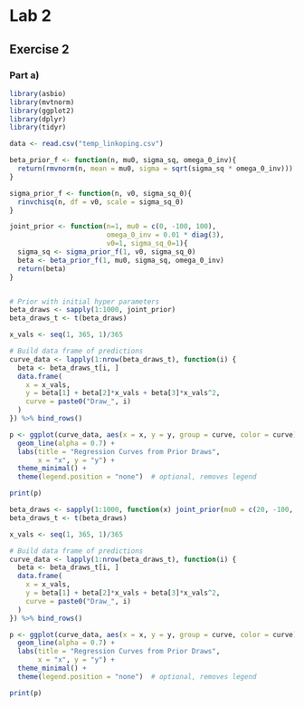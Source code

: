 # Lab 2

## Exercise 2
### Part a)
```r
library(asbio)
library(mvtnorm)
library(ggplot2)
library(dplyr)
library(tidyr)

data <- read.csv("temp_linkoping.csv")

beta_prior_f <- function(n, mu0, sigma_sq, omega_0_inv){
  return(rmvnorm(n, mean = mu0, sigma = sqrt(sigma_sq * omega_0_inv)))
}

sigma_prior_f <- function(n, v0, sigma_sq_0){
  rinvchisq(n, df = v0, scale = sigma_sq_0)
}

joint_prior <- function(n=1, mu0 = c(0, -100, 100), 
                        omega_0_inv = 0.01 * diag(3), 
                        v0=1, sigma_sq_0=1){
  sigma_sq <- sigma_prior_f(1, v0, sigma_sq_0)
  beta <- beta_prior_f(1, mu0, sigma_sq, omega_0_inv)
  return(beta)
}


# Prior with initial hyper parameters
beta_draws <- sapply(1:1000, joint_prior)
beta_draws_t <- t(beta_draws)

x_vals <- seq(1, 365, 1)/365

# Build data frame of predictions
curve_data <- lapply(1:nrow(beta_draws_t), function(i) {
  beta <- beta_draws_t[i, ]
  data.frame(
    x = x_vals,
    y = beta[1] + beta[2]*x_vals + beta[3]*x_vals^2,
    curve = paste0("Draw_", i)
  )
}) %>% bind_rows()

p <- ggplot(curve_data, aes(x = x, y = y, group = curve, color = curve)) +
  geom_line(alpha = 0.7) +
  labs(title = "Regression Curves from Prior Draws",
       x = "x", y = "y") +
  theme_minimal() +
  theme(legend.position = "none")  # optional, removes legend

print(p)

beta_draws <- sapply(1:1000, function(x) joint_prior(mu0 = c(20, -100, 100)))
beta_draws_t <- t(beta_draws)

x_vals <- seq(1, 365, 1)/365

# Build data frame of predictions
curve_data <- lapply(1:nrow(beta_draws_t), function(i) {
  beta <- beta_draws_t[i, ]
  data.frame(
    x = x_vals,
    y = beta[1] + beta[2]*x_vals + beta[3]*x_vals^2,
    curve = paste0("Draw_", i)
  )
}) %>% bind_rows()

p <- ggplot(curve_data, aes(x = x, y = y, group = curve, color = curve)) +
  geom_line(alpha = 0.7) +
  labs(title = "Regression Curves from Prior Draws",
       x = "x", y = "y") +
  theme_minimal() +
  theme(legend.position = "none")  # optional, removes legend

print(p)
```